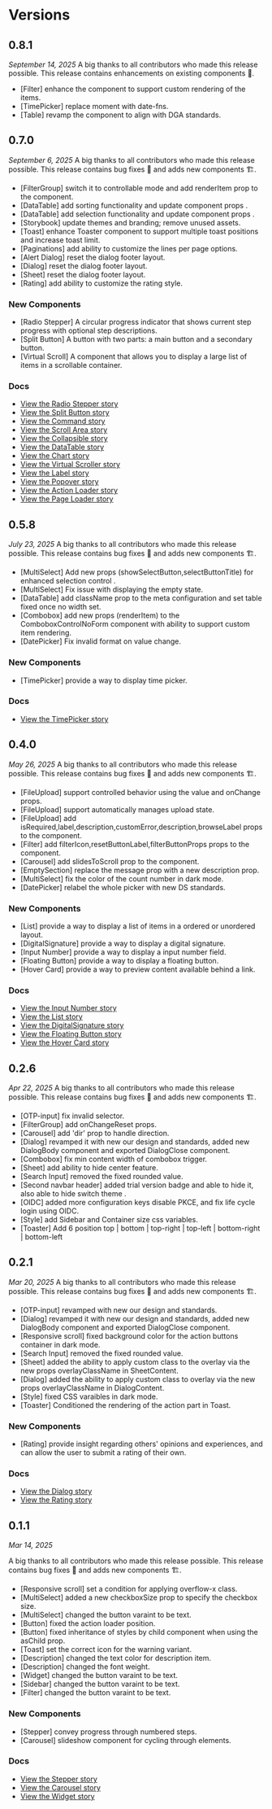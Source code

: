 
<Meta title="Changelog" />

# Versions

## 0.8.1

_September 14, 2025_
A big thanks to all contributors who made this release possible.
This release contains enhancements on existing components 🚀.

- [Filter] enhance the component to support custom rendering of the items.
- [TimePicker] replace moment with date-fns.
- [Table] revamp the component to align with DGA standards.

## 0.7.0

_September 6, 2025_
A big thanks to all contributors who made this release possible.
This release contains bug fixes 🐛 and adds new components 🏗️.

- [FilterGroup] switch it to controllable mode and add renderItem prop to the component.
- [DataTable] add sorting functionality and update component props .
- [DataTable] add selection functionality and update component props .
- [Storybook] update themes and branding; remove unused assets.
- [Toast] enhance Toaster component to support multiple toast positions and increase toast limit.
- [Paginations] add ability to customize the lines per page options.
- [Alert Dialog] reset the dialog footer layout.
- [Dialog] reset the dialog footer layout.
- [Sheet] reset the dialog footer layout.
- [Rating] add ability to customize the rating style.

### New Components

- [Radio Stepper] A circular progress indicator that shows current step progress with optional step descriptions.
- [Split Button] A button with two parts: a main button and a secondary button.
- [Virtual Scroll] A component that allows you to display a large list of items in a scrollable container.

### Docs

- [View the Radio Stepper story](?path=/docs/design-system-navigation-radialstepper--documentation)
- [View the Split Button story](?path=/docs/design-system-controls-splitbutton--documentation)
- [View the Command story](?path=/docs/design-system-controls-command--documentation)
- [View the Scroll Area story](?path=/docs/design-system-surface-scrollarea--documentation)
- [View the Collapsible story](?path=/docs/design-system-surface-collapsible--documentation)
- [View the DataTable story](?path=/docs/design-system-data-display-datatable--documentation)
- [View the Chart story](?path=/docs/design-system-data-display-chart--documentation)
- [View the Virtual Scroller story](?path=/docs/design-system-data-display-virtualscroller--documentation)
- [View the Label story](?path=/docs/design-system-data-display-label--documentation)
- [View the Popover story](?path=/docs/design-system-feedback-popover--documentation)
- [View the Action Loader story](?path=/docs/design-system-feedback-actionloader--documentation)
- [View the Page Loader story](?path=/docs/design-system-feedback-pageloader--documentation)

## 0.5.8

_July 23, 2025_
A big thanks to all contributors who made this release possible.
This release contains bug fixes 🐛 and adds new components 🏗️.

- [MultiSelect] Add new props (showSelectButton,selectButtonTitle) for enhanced selection control .
- [MultiSelect] Fix issue with displaying the empty state.
- [DataTable] add className prop to the meta configuration and set table fixed once no width set.
- [Combobox] add new props (renderItem) to the ComboboxControlNoForm component with ability to support custom item rendering.
- [DatePicker] Fix invalid format on value change.

### New Components

- [TimePicker] provide a way to display time picker.

### Docs

- [View the TimePicker story](?path=/docs/design-system-controls-timepicker--documentation)

## 0.4.0

_May 26, 2025_
A big thanks to all contributors who made this release possible.
This release contains bug fixes 🐛 and adds new components 🏗️.

- [FileUpload] support controlled behavior using the value and onChange props.
- [FileUpload] support automatically manages upload state.
- [FileUpload] add isRequired,label,description,customError,description,browseLabel props to the component.
- [Filter] add filterIcon,resetButtonLabel,filterButtonProps props to the component.
- [Carousel] add slidesToScroll prop to the component.
- [EmptySection] replace the message prop with a new description prop.
- [MultiSelect] fix the color of the count number in dark mode.
- [DatePicker] relabel the whole picker with new DS standards.

### New Components

- [List] provide a way to display a list of items in a ordered or unordered layout.
- [DigitalSignature] provide a way to display a digital signature.
- [Input Number] provide a way to display a input number field.
- [Floating Button] provide a way to display a floating button.
- [Hover Card] provide a way to preview content available behind a link.

### Docs

- [View the Input Number story](?path=/docs/design-system-controls-inputnumber--documentation)
- [View the List story](?path=/docs/design-system-data-display-list--documentation)
- [View the DigitalSignature story](?path=/docs/design-system-templates-digital-signature--documentation)
- [View the Floating Button story](?path=/docs/design-system-controls-floatingbutton--documentation)
- [View the Hover Card story](?path=/docs/design-system-data-display-hovercard--documentation)

## 0.2.6

_Apr 22, 2025_
A big thanks to all contributors who made this release possible.
This release contains bug fixes 🐛 and adds new components 🏗️.

- [OTP-input] fix invalid selector.
- [FilterGroup] add onChangeReset props.
- [Carousel] add 'dir' prop to handle direction.
- [Dialog] revamped it with new our design and standards, added new DialogBody component and exported DialogClose component.
- [Combobox] fix min content width of combobox trigger.
- [Sheet] add ability to hide center feature.
- [Search Input] removed the fixed rounded value.
- [Second navbar header] added trial version badge and able to hide it, also able to hide switch theme .
- [OIDC] added more configuration keys disable PKCE, and fix life cycle login using OIDC.
- [Style] add Sidebar and Container size css variables.
- [Toaster] Add 6 position top | bottom | top-right | top-left | bottom-right | bottom-left

## 0.2.1

_Mar 20, 2025_
A big thanks to all contributors who made this release possible.
This release contains bug fixes 🐛 and adds new components 🏗️.

- [OTP-input] revamped with new our design and standards.
- [Dialog] revamped it with new our design and standards, added new DialogBody component and exported DialogClose component.
- [Responsive scroll] fixed background color for the action buttons container in dark mode.
- [Search Input] removed the fixed rounded value.
- [Sheet] added the ability to apply custom class to the overlay via the new props overlayClassName in SheetContent.
- [Dialog] added the ability to apply custom class to overlay via the new props overlayClassName in DialogContent.
- [Style] fixed CSS varaibles in dark mode.
- [Toaster] Conditioned the rendering of the action part in Toast.

### New Components

- [Rating] provide insight regarding others' opinions and experiences, and can allow the user to submit a rating of their own.

### Docs

- [View the Dialog story](?path=/docs/design-system-feedback-dialog--documentation)
- [View the Rating story](?path=/docs/design-system-feedback-rating--documentation)

## 0.1.1

_Mar 14, 2025_

A big thanks to all contributors who made this release possible.
This release contains bug fixes 🐛 and adds new components 🏗️.

- [Responsive scroll] set a condition for applying overflow-x class.
- [MultiSelect] added a new checkboxSize prop to specify the checkbox size.
- [MultiSelect] changed the button varaint to be text.
- [Button] fixed the action loader position.
- [Button] fixed inheritance of styles by child component when using the asChild prop.
- [Toast] set the correct icon for the warning variant.
- [Description] changed the text color for description item.
- [Description] changed the font weight.
- [Widget] changed the button varaint to be text.
- [Sidebar] changed the button varaint to be text.
- [Filter] changed the button varaint to be text.

### New Components

- [Stepper] convey progress through numbered steps.
- [Carousel] slideshow component for cycling through elements.

### Docs

- [View the Stepper story](?path=/docs/design-system-navigation-stepper--documentation)
- [View the Carousel story](?path=/docs/design-system-data-display-carousel--documentation)
- [View the Widget story](?path=/docs/design-system-layout-widget--documentation)

<StorybookFooter />
